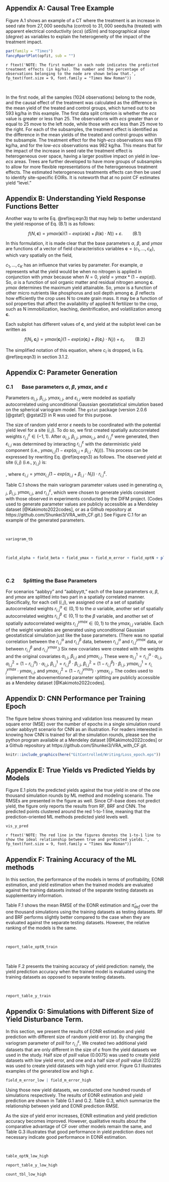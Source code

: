<!-- NOTE: Erase the extra Figure, Table and section numbers manually-->

## Appendix A: Causal Tree Example {-}
Figure A.1 shows an example of a CT where the treatment is an increase in seed rate from $27,000$ seeds/ha (control) to $31,000$ seeds/ha (treated) with apparent electrical conductivity ($\textit{ecs}$) ($dS/m$) and topographical $\textit{slope}$ ($degree$) as variables to explain the heterogeneity of the impact of the treatment impact.  

```r
par(family = "Times")
fancyRpartPlot(opfit, sub = "")
```

`r ftext('NOTE: The first number in each node indicates the predicted treatment effects (in kg/ha). The number and the percentage of observations belonging to the node are shown below that.', fp_text(font.size = 9, font.family = "Times New Roman"))`

<br>

In the first node, all the samples ($1024$ observations) belong to the node, and the causal effect of the treatment was calculated as the difference in the mean yield of the treated and control groups, which turned out to be $593$ kg/ha in this example. The first data split criterion is whether the $\textit{ecs}$ value is greater or less than $25$. The observations with $\textit{ecs}$ greater than or equal to $25$ move to the left node, while those with $\textit{ecs}$ less than $25$ move to the right. For each of the subsamples, the treatment effect is identified as the difference in the mean yields of the treated and control groups within the subsample. The treatment effect for the high-$\textit{ecs}$ observations was $619$ kg/ha, and for the low-$\textit{ecs}$ observations was $982$ kg/ha. This means that for the impact of the increase in seed rate the treatment effect is heterogeneous over space, having a larger positive impact on yield in low-$\textit{ecs}$ areas. Trees are further developed to have more groups of subsamples to allow for more flexible representations of the heterogeneous treatment effects. The estimated heterogeneous treatments effects can then be used to identify site-specific EOIRs. It is noteworth that at no point CF estimates yield "level." 

\newpage

## Appendix B: Understanding Yield Response Functions Better {-}
Another way to write Eq. \@ref(eq:eqn3) that may help to better understand the yield response of Eq. (B.1) is as follows:

$$
f(N, \mathbf{c}) = ymax(\mathbf{c})(1-exp(\alpha(\mathbf{c}) + \beta(\mathbf{c}) \cdot N)) + \varepsilon. \qquad \text{(B.1)}
$$

In this formulation, it is made clear that the base parameters $\alpha$, $\beta$, and $ymax$ are functions of a vector of field characteristics variables $\mathbf{c}=(c_1,\dots,c_K)$, which vary spatially on the field, 

$c_1,\dots,c_K$ has an influence that varies by parameter. For example, $\alpha$ represents what the yield would be when no nitrogen is applied in conjunction with $ymax$ because when $N = 0$, $yield = ymax * (1-exp(\alpha))$. So, $\alpha$ is a function of soil organic matter and residual nitrogen among $\mathbf{c}$. $ymax$ determines the maximum yield attainable. So, $ymax$ is a function of other micro nutrients like phosphorus and soil depth among $\mathbf{c}$. $\beta$ reflects how efficiently the crop uses N to create grain mass. It may be a function of soil properties that affect the availability of applied N fertilizer to the crop, such as N immobilization, leaching, denitrification, and volatilization among $\mathbf{c}$. 

Each subplot has different values of $\mathbf{c}$, and yield at the subplot level can be written as

$$
f(N_{i}, \mathbf{c}_{i}) = ymax(\mathbf{c}_{i})(1-exp(\alpha(\mathbf{c}_{i}) + \beta(\mathbf{c}_{i})\cdot N_{i})) + \varepsilon_{i}. \qquad \text{(B.2)}
$$

The simplified notation of this equation, where $c_i$ is dropped, is Eq. \@ref(eq:eqn3) in section 3.1.2. 

\newpage

## Appendix C: Parameter Generation {-}

### C.1 $\quad$ Base parameters **$\alpha$**, **$\beta$**, **$ymax$**, and **$\varepsilon$** {-}
Parameters $\alpha_{i,j}$, $\beta_{i,j}$, $ymax_{i,j}$, and $\varepsilon_{i,j}$ were modeled as spatially autocorrelated using unconditional Gaussian geostatistical simulation based on the spherical variogram model. The `gstat` package (version 2.0.6 [@gstat1; @gstat2]) in R was used for this purpose.

The size of random yield error $\varepsilon$ needs to be coordinated with the potential yield level for a site $(i,j)$.  To do so, we first created spatially autocorrelated weights $r^{\varepsilon}_{i,j} \in (-1,1)$. After $\alpha_{i,j}$, $\beta_{i,j}$, $ymax_{i,j}$, and $r^{\varepsilon}_{i,j}$ were generated, then $\varepsilon_{i,j}$ was determined by interacting $r^{\varepsilon}_{i,j}$ with the deterministic yield component (i.e., $ymax_{i,j}(1-exp(\alpha_{i,j} + \beta_{i,j} \cdot N_{i}))$). This process can be expressed by rewriting Eq. \@ref(eq:eqn3) as follows. The observed yield at site $(i, j)$ (i.e., $y_{i,j}$) is:

\begin{align}
y_{i,j} 
&=  ymax_{i,j}(1-exp(\alpha_{i,j} + \beta_{i,j} \cdot N_{i}))(1+r^{\varepsilon}_{i,j}) \\
&=  ymax_{i,j}(1-exp(\alpha_{i,j} + \beta_{i,j} \cdot N_{i})) +  ymax_{i,j}(1-exp(\alpha_{i,j} + \beta_{i,j} \cdot N_{i})) \cdot r^{\varepsilon}_{i,j} \qquad \text{(C.1)}\\
&= ymax_{i,j}(1-exp(\alpha_{i,j} + \beta_{i,j} \cdot N_{i})) + \varepsilon_{i,j}
\end{align}
, where $\varepsilon_{i,j} = ymax_{i,j}(1-exp(\alpha_{i,j} + \beta_{i,j} \cdot N_{i})) \cdot r^{\varepsilon}_{i,j}$.


Table C.1 shows the main variogram parameter values used in generating $\alpha_{i,j}$, $\beta_{i,j}$, $ymax_{i,j}$, and $r^{\varepsilon}_{i,j}$<!--  $\varepsilon_{i,j}$ -->, which were chosen to generate yields consistent with those observed in experiments conducted by the DIFM project. (Codes used to generate parameter values are publicly accessible as a Mendeley dataset [@Kakimoto2022codes], or as a Github repository at https://github.com/Shunkei3/VRA_with_CF.git.) See Figure C.1 for an example of the generated parameters.<!-- The range and nugget of all parameters were assumed to be $400$ m and 0. The means of $\alpha$, $\beta$, $ymax$, and $\varepsilon$ were assumed to be $-0.5$, $0$, $12,000$ kg/ha, and $0$, and their sills were assumed to be $0.02$, $1.0$, $2.0 \times 10^{6}$ kg/ha, and $0.015$. See Figure C.1 for an example of the generated parameters.  -->

<br>

```r
variogram_tb
```

<br>


```r
field_alpha + field_beta + field_ymax + field_m_error + field_optN + plot_layout(ncol = 2)
```

<br>

### C.2 $\quad$ Splitting the Base Parameters {-}
For scenarios "aabbyy" and "aabbyytt," each of the base parameters $\alpha$, $\beta$, and $ymax$ are splitted into two part in a spatially correlated manner. Specifically, for each cell $(i,j)$, we assigned one of a set of spatially autocorrelated weights $r^{\alpha}_{i,j} \in (0,1)$ to the $\alpha$ variable, another set of spatially autocorrelated weights $r^{\beta}_{i,j} \in (0,1)$ to the $\beta$ variable, and another set of spatially autocorrelated weights $r^{ymax}_{i,j} \in (0,1)$ to the ${ymax}_{i,j}$ variable. Each of the weight variables are generated using unconditional Gaussian geostatistical simulation just like the base parameters. (There was no spatial correlation between the $r^{\alpha}_{i,j}$ and $r^{\beta}_{i,j}$ data, between $r^{\alpha}_{i,j}$ and $r^{ymax}_{i,j}$ data, or between $r^{\beta}_{i,j}$ and $r^{ymax}_{i,j}$.) Six new covariates were created with the weights and the original covariates $\alpha_{i,j}$, $\beta_{i,j}$ and $ymax_{i,j}$. These were 
$\alpha^{1}_{i,j} = r^{\alpha}_{i,j} \cdot \alpha_{i,j}$, $\alpha^{2}_{i,j} = (1- r^{\alpha}_{i,j}) \cdot \alpha_{i,j}$,
$\beta^{1}_{i,j} = r^{\beta}_{i,j} \cdot\beta_{i,j}$, $\beta^{2}_{i,j} = (1- r^{\beta}_{i,j}) \cdot\beta_{i,j}$,
$ymax^{1}_{i,j} = r^{ymax}_{i,j} \cdot ymax_{i,j}$, and $ymax^{2}_{i,j} = (1- r^{ymax}_{i,j}) \cdot ymax_{i,j}$. The codes used to implement the abovementioned parameter splitting are publicly accessible as a Mendeley dataset [@Kakimoto2022codes].

\newpage


## Appendix D: CNN Performance per Training Epoch {-}
The figure below shows training and validation loss measured by mean square error (MSE) over the number of epochs in a single simulation round under aabbyytt scenario for CNN as an illustration. For readers interested in knowing how CNN is trained for all the simulation rounds, please see the python program available at a Mendeley dataset [@Kakimoto2022codes] or a Github repository at https://github.com/Shunkei3/VRA_with_CF.git.

```r
knitr::include_graphics(here("GitControlled/Writing/Loss_epoch.eps"))
```

\newpage


## Appendix E: True Yields vs Predicted Yields by Models

Figure E.1 plots the predicted yields against the true yield in one of the one thousand simulation rounds by ML method and modeling scenario. The RMSEs are presented in the figure as well. Since CF-base does not predict yield, the figure only reports the results from RF, BRF and CNN. The predicted points clustered around the red 1-to-1 line, meaning that the prediction-oriented ML methods predicted yield levels well. <!-- However, as mentioned in section 4.2, even though the yield prediction accuracy evaluated at the actually applied N rate is good, it does not necessarily mean good performance in predicting yield “response” function which requires counterfactual prediction.   -->


```r
vis_y_pred
```

`r ftext('NOTE: The red line in the figures denotes the 1-to-1 line to show the ideal relationship between true and predicted yields.', fp_text(font.size = 9, font.family = "Times New Roman"))`

\newpage


## Appendix F: Training Accuracy of the ML methods {-}

In this section, the performance of the models in terms of profitability, EONR estimation, and yield estimation when the trained models are evaluated against the training datasets instead of the separate testing datasets as supplementary information. 

Table F.1 shows the mean RMSE of the EONR estimation and $\hat{\pi}_{def}$ over the one thousand simulations using the training datasets as testing datasets. RF and BRF performs slightly better compared to the case when they are evaluated against the separate testing datasets. However, the relative ranking of the models is the same. 

<br>

```r
report_table_optN_train
```

<br>

Table F.2 presents the training accuracy of yield prediction: namely, the yield prediction accuracy when the trained model is evaluated using the training datasets as opposed to separate testing datasets. 

<br>

```r
report_table_y_train
```

\newpage



## Appendix G: Simulations with Different Size of Yield Disturbance Term.
In this section, we present the results of EONR estimation and yield prediction with different size of random yield error ($\varepsilon$). By changing the variogram parameter of $psill$ for $r^{\varepsilon}_{i,j}$, We created two additional yield datasets	that are only different in the size of $\varepsilon$ from the yield datasets we used in the study. Half size of $psill$ value ($0.0075$) was used to create yield datasets with low yield error, and one and a half size of $psill$ value ($0.0225$) was used to create yield datasets with high yield error. Figure G.1 illustrates examples of the generated low and high $\varepsilon$. 

```r
field_m_error_low | field_m_error_high
```

\newpage

Using those new yield datasets, we conducted one hundred rounds of simulations respectively. The results of EONR estimation and yield prediction are shown in Table G.1 and G.2. Table G.3, which summarize the relationship between yield and EONR prediction RMSE.

As the size of yield error increases, EONR estimation and yield prediction accuracy becomes improved. However, qualitative results about the comparative advantage of CF over other models remain the same, and Table G.3 illustrates that good performance in yield prediction does not necessary indicate good performance in EONR estimation. 

<br>

```r
table_optN_low_high
```


```r
report_table_y_low_high
```

\newpage 

```r
count_tbl_low_high
```
















